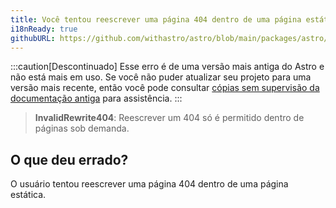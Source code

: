 ```yaml
---
title: Você tentou reescrever uma página 404 dentro de uma página estática, e isto não é permitido.
i18nReady: true
githubURL: https://github.com/withastro/astro/blob/main/packages/astro/src/core/errors/errors-data.ts
---
```


:::caution[Descontinuado]
Esse erro é de uma versão mais antiga do Astro e não está mais em uso. Se você não puder atualizar seu projeto para uma versão mais recente, então você pode consultar [cópias sem supervisão da documentação antiga](/pt-br/upgrade-astro/#documentação-antiga-sem-manutenção) para assistência.
:::

> **InvalidRewrite404**: Reescrever um 404 só é permitido dentro de páginas sob demanda.

## O que deu errado?
O usuário tentou reescrever uma página 404 dentro de uma página estática.
